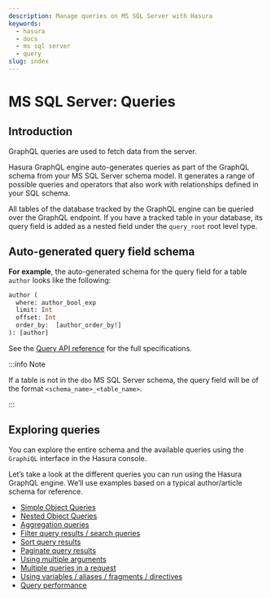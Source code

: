 ```yaml
---
description: Manage queries on MS SQL Server with Hasura
keywords:
  - hasura
  - docs
  - ms sql server
  - query
slug: index
---
```


# MS SQL Server: Queries

## Introduction

GraphQL queries are used to fetch data from the server.

Hasura GraphQL engine auto-generates queries as part of the GraphQL
schema from your MS SQL Server schema model. It generates a range of
possible queries and operators that also work with relationships defined
in your SQL schema.

All tables of the database tracked by the GraphQL engine can be queried
over the GraphQL endpoint. If you have a tracked table in your database,
its query field is added as a nested field under the `query_root` root
level type.

## Auto-generated query field schema

**For example**, the auto-generated schema for the query field for a
table `author` looks like the following:

```graphql
author (
  where: author_bool_exp
  limit: Int
  offset: Int
  order_by:  [author_order_by!]
): [author]
```

<!--

TODO: DBCOMPATIBILITY

      # single object select
      author_by_pk (
        # all primary key columns args
        id: Int!
      ): author

-->

See the [Query API reference](/graphql/core/api-reference/graphql-api/query.mdx) for the full
specifications.

:::info Note

If a table is not in the `dbo` MS SQL Server schema, the query field
will be of the format `<schema_name>_<table_name>`.

:::

## Exploring queries

You can explore the entire schema and the available queries using the
`GraphiQL` interface in the Hasura console.

Let’s take a look at the different queries you can run using the Hasura
GraphQL engine. We’ll use examples based on a typical author/article
schema for reference.

- [Simple Object Queries](/graphql/core/databases/ms-sql-server/queries/simple-object-queries.mdx)
- [Nested Object Queries](/graphql/core/databases/ms-sql-server/queries/nested-object-queries.mdx)
- [Aggregation queries](/graphql/core/databases/ms-sql-server/queries/aggregation-queries.mdx)
- [Filter query results / search queries](/graphql/core/databases/ms-sql-server/queries/query-filters.mdx)
- [Sort query results](/graphql/core/databases/ms-sql-server/queries/sorting.mdx)
- [Paginate query results](/graphql/core/databases/ms-sql-server/queries/pagination.mdx)
- [Using multiple arguments](/graphql/core/databases/ms-sql-server/queries/multiple-arguments.mdx)
- [Multiple queries in a request](/graphql/core/databases/ms-sql-server/queries/multiple-queries.mdx)
- [Using variables / aliases / fragments / directives](/graphql/core/databases/ms-sql-server/queries/variables-aliases-fragments-directives.mdx)
- [Query performance](/graphql/core/databases/ms-sql-server/queries/performance.mdx)

<!--

  TODO: DBCOMPATIBILITY

  .. toctree::
    :maxdepth: 1

    Simple object queries <simple-object-queries>
    Nested object queries <nested-object-queries>
    Aggregation queries <aggregation-queries>
    Filter query results / search queries <query-filters>
    Sort query results <sorting>
    Distinct query results <distinct-queries>
    Paginate query results <pagination>
    Using multiple arguments <multiple-arguments>
    multiple-queries
    Using variables / aliases / fragments / directives <variables-aliases-fragments-directives>
    Query performance <performance>


-->
